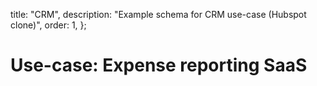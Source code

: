   title: "CRM",
  description: "Example schema for CRM use-case (Hubspot clone)",
  order: 1,
};

# Use-case: Expense reporting SaaS